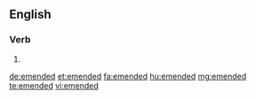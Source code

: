 ==English==

===Verb===
{{head|en|verb form}}

# {{en-past of|emend}}

[[de:emended]]
[[et:emended]]
[[fa:emended]]
[[hu:emended]]
[[mg:emended]]
[[te:emended]]
[[vi:emended]]